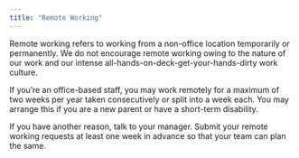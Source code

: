 ```yaml
---
title: "Remote Working"
---
```


Remote working refers to working from a non-office location temporarily or permanently. We do not encourage remote working owing to the nature of our work and our intense all-hands-on-deck-get-your-hands-dirty work culture.

If you’re an office-based staff, you may work remotely for a maximum of two weeks per year taken consecutively or split into a week each. You may arrange this if you are a new parent or have a short-term disability.

If you have another reason, talk to your manager. Submit your remote working requests at least one week in advance so that your team can plan the same.